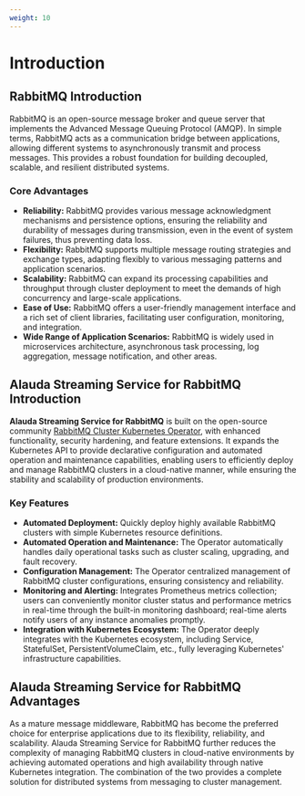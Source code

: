 ```yaml
---
weight: 10
---
```


# Introduction

## RabbitMQ Introduction

RabbitMQ is an open-source message broker and queue server that implements the Advanced Message Queuing Protocol (AMQP). In simple terms, RabbitMQ acts as a communication bridge between applications, allowing different systems to asynchronously transmit and process messages. This provides a robust foundation for building decoupled, scalable, and resilient distributed systems.

### Core Advantages

- **Reliability:** RabbitMQ provides various message acknowledgment mechanisms and persistence options, ensuring the reliability and durability of messages during transmission, even in the event of system failures, thus preventing data loss.
- **Flexibility:** RabbitMQ supports multiple message routing strategies and exchange types, adapting flexibly to various messaging patterns and application scenarios.
- **Scalability:** RabbitMQ can expand its processing capabilities and throughput through cluster deployment to meet the demands of high concurrency and large-scale applications.
- **Ease of Use:** RabbitMQ offers a user-friendly management interface and a rich set of client libraries, facilitating user configuration, monitoring, and integration.
- **Wide Range of Application Scenarios:** RabbitMQ is widely used in microservices architecture, asynchronous task processing, log aggregation, message notification, and other areas.

## Alauda Streaming Service for RabbitMQ Introduction

**Alauda Streaming Service for RabbitMQ** is built on the open-source community [RabbitMQ Cluster Kubernetes Operator](https://www.rabbitmq.com/kubernetes/operator/operator-overview#cluster-operator), with enhanced functionality, security hardening, and feature extensions. It expands the Kubernetes API to provide declarative configuration and automated operation and maintenance capabilities, enabling users to efficiently deploy and manage RabbitMQ clusters in a cloud-native manner, while ensuring the stability and scalability of production environments.

### Key Features

- **Automated Deployment:** Quickly deploy highly available RabbitMQ clusters with simple Kubernetes resource definitions.
- **Automated Operation and Maintenance:** The Operator automatically handles daily operational tasks such as cluster scaling, upgrading, and fault recovery.
- **Configuration Management:** The Operator centralized management of RabbitMQ cluster configurations, ensuring consistency and reliability.
- **Monitoring and Alerting:** Integrates Prometheus metrics collection; users can conveniently monitor cluster status and performance metrics in real-time through the built-in monitoring dashboard; real-time alerts notify users of any instance anomalies promptly.
- **Integration with Kubernetes Ecosystem:** The Operator deeply integrates with the Kubernetes ecosystem, including Service, StatefulSet, PersistentVolumeClaim, etc., fully leveraging Kubernetes' infrastructure capabilities.

## Alauda Streaming Service for RabbitMQ Advantages

As a mature message middleware, RabbitMQ has become the preferred choice for enterprise applications due to its flexibility, reliability, and scalability. Alauda Streaming Service for RabbitMQ further reduces the complexity of managing RabbitMQ clusters in cloud-native environments by achieving automated operations and high availability through native Kubernetes integration. The combination of the two provides a complete solution for distributed systems from messaging to cluster management.
